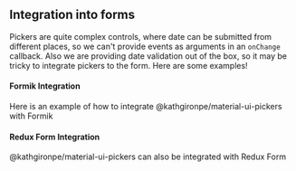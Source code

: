 
<PageMeta title="Form integration" />

## Integration into forms

Pickers are quite complex controls, where date can be submitted
from different places, so we can't provide events as arguments in
an `onChange` callback. Also we are providing date validation out of
the box, so it may be tricky to integrate pickers to the form.
Here are some examples!

<Ad />

#### Formik Integration

Here is an example of how to integrate @kathgironpe/material-ui-pickers with Formik

<Example source={FormikExample} />

#### Redux Form Integration

@kathgironpe/material-ui-pickers can also be integrated with Redux Form

<Example source={ReduxFormExample} />
